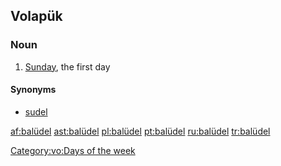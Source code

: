 ==Volapük==

===Noun===
{{head|vo|noun}}

# {{context|archaic|lang=vo}} [[Sunday]], the first day

====Synonyms====
* [[sudel]]

[[Category:vo:Days of the week]]

[[af:balüdel]]
[[ast:balüdel]]
[[pl:balüdel]]
[[pt:balüdel]]
[[ru:balüdel]]
[[tr:balüdel]]